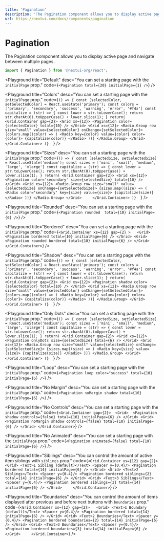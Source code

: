 ```yaml
---
title: 'Pagination'
description: 'The Pagination component allows you to display active page and navigate between multiple pages.'
url: https://nextui.com/docs/components/pagination
---
```


# Pagination

The Pagination component allows you to display active page and navigate between multiple pages.

```jsx
import { Pagination } from '@nextui-org/react';
```

<CarbonAd />

<Playground
  title="Default"
  desc="You can set a starting page with the `initialPage` prop."
  code={`
 <Pagination total={20} initialPage={1} />
`}
/>

<Playground
  title="Colors"
  desc="You can set a starting page with the `initialPage` prop."
  code={`
() => {
const [selectedColor, setSelectedColor] = React.useState('primary');
const colors = ['primary', 'secondary', 'success', 'warning', 'error', '#f4a']
const capitalize = (str) => {
  const lower = str.toLowerCase();
  return str.charAt(0).toUpperCase() + lower.slice(1);
}
return(
<Grid.Container gap={2}>
    <Grid xs={12}>
      <Pagination color={selectedColor} total={10} />
    </Grid>
    <Grid xs={12}>
        <Radio.Group row size="small" value={selectedColor} onChange={setSelectedColor}>
            {colors.map((color) => (
                <Radio key={color} value={color} color={color}>
                    {capitalize(color)}
                </Radio>
            ))}
        </Radio.Group>
    </Grid>    
</Grid.Container>
)}  
`}
/>

<Playground
  title="Sizes"
  desc="You can set a starting page with the `initialPage` prop."
  code={`
() => {
const [selectedSize, setSelectedSize] = React.useState('medium');
const sizes = ['mini', 'small', 'medium', 'large', 'xlarge']
const capitalize = (str) => {
  const lower = str.toLowerCase();
  return str.charAt(0).toUpperCase() + lower.slice(1);
}
return(
<Grid.Container gap={2}>
    <Grid xs={12}>
      <Pagination color='secondary' size={selectedSize} total={10} />
    </Grid>
    <Grid xs={12}>
        <Radio.Group row size="small" value={selectedSize} onChange={setSelectedSize}>
            {sizes.map((size) => (
                <Radio color="secondary" key={size} value={size}>
                    {capitalize(size)}
                </Radio>
            ))}
        </Radio.Group>
    </Grid>    
</Grid.Container>
)}  
`}
/>

<Playground
  title="Rounded"
  desc="You can set a starting page with the `initialPage` prop."
  code={`
<Pagination rounded  total={10} initialPage={6} />
`}
/>

<Playground
  title="Bordered"
  desc="You can set a starting page with the `initialPage` prop."
  code={`
<Grid.Container xs={12} gap={2} >  
    <Grid>
        <Pagination bordered total={10} initialPage={6} />
    </Grid>
    <Grid>
        <Pagination rounded bordered total={10} initialPage={6} />
    </Grid>
</Grid.Container>
`}
/>

<Playground
  title="Shadow"
  desc="You can set a starting page with the `initialPage` prop."
  code={`
() => {
const [selectedColor, setSelectedColor] = React.useState('primary');
const colors = ['primary', 'secondary', 'success', 'warning', 'error', '#f4a']
const capitalize = (str) => {
  const lower = str.toLowerCase();
  return str.charAt(0).toUpperCase() + lower.slice(1);
}
return(
<Grid.Container gap={2}>
    <Grid xs={12}>
      <Pagination shadow color={selectedColor} total={10} />
    </Grid>
    <Grid xs={12}>
        <Radio.Group row size="small" value={selectedColor} onChange={setSelectedColor}>
            {colors.map((color) => (
                <Radio key={color} value={color} color={color}>
                    {capitalize(color)}
                </Radio>
            ))}
        </Radio.Group>
    </Grid>    
</Grid.Container>
)}  
`}
/>

<Playground
  title="Only Dots"
  desc="You can set a starting page with the `initialPage` prop."
  code={`
() => {
const [selectedSize, setSelectedSize] = React.useState('medium');
const sizes = ['mini', 'small', 'medium', 'large', 'xlarge']
const capitalize = (str) => {
  const lower = str.toLowerCase();
  return str.charAt(0).toUpperCase() + lower.slice(1);
}
return(
<Grid.Container gap={2}>
    <Grid xs={12}>
      <Pagination onlyDots size={selectedSize} total={6} />
    </Grid>
    <Grid xs={12}>
        <Radio.Group row size="small" value={selectedSize} onChange={setSelectedSize}>
            {sizes.map((size) => (
                <Radio key={size} value={size}>
                    {capitalize(size)}
                </Radio>
            ))}
        </Radio.Group>
    </Grid>    
</Grid.Container>
)}  
`}
/>

<Playground
  title="Loop"
  desc="You can set a starting page with the `initialPage` prop."
  code={`
<Pagination loop color="success" total={10} initialPage={6} />
`}
/>

<Playground
  title="No Margin"
  desc="You can set a starting page with the `initialPage` prop."
  code={`
<Pagination noMargin shadow total={10} initialPage={6} />
`}
/>

<Playground
  title="No Controls"
  desc="You can set a starting page with the `initialPage` prop."
  code={`
<Grid.Container gap={2}> 
    <Grid> 
        <Pagination shadow controls={false} total={10} initialPage={6} />
    </Grid>
    <Grid>
        <Pagination noMargin shadow controls={false} total={10} initialPage={6} />
    </Grid>
</Grid.Container>
`}
/>

<Playground
  title="No Animated"
  desc="You can set a starting page with the `initialPage` prop."
  code={`
<Pagination animated={false} total={10} initialPage={6} />
`}
/>

<Playground
  title="Siblings"
  desc="You can control the amount of active item siblings with `siblings` prop."
  code={`
<Grid.Container xs={12} gap={2}>  
    <Grid>
        <Text>1 Sibling (default)</Text>
        <Spacer y={0.4}/>
        <Pagination bordered total={14} initialPage={6} />
    </Grid>
    <Grid>
        <Text>2 Siblings</Text>
        <Spacer y={0.4}/>
        <Pagination bordered siblings={2} total={14} initialPage={6} />
    </Grid>
    <Grid>
        <Text>3 Siblings</Text>
        <Spacer y={0.4}/>
        <Pagination bordered siblings={3} total={14} initialPage={6} />
    </Grid>    
</Grid.Container>
`}
/>

<Playground
  title="Boundaries"
  desc="You can control the amount of items displayed after previous and before next buttons with `boundaries` prop."
  code={`
<Grid.Container xs={12} gap={2}>  
    <Grid>
        <Text>1 Boundary (default)</Text>
        <Spacer y={0.4}/>
        <Pagination bordered total={14} initialPage={6} />
    </Grid>
    <Grid>
        <Text>2 Boundaries</Text>
        <Spacer y={0.4}/>
        <Pagination bordered boundaries={2} total={14} initialPage={6} />
    </Grid>
    <Grid>
        <Text>3 Boundaries</Text>
        <Spacer y={0.4}/>
        <Pagination bordered boundaries={3} total={14} initialPage={6} />
    </Grid>    
</Grid.Container>
`}
/>
